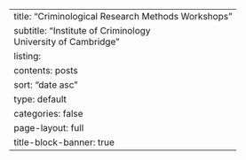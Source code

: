---
title: "Criminological Research Methods Workshops"
subtitle: "Institute of Criminology<br>University of Cambridge"
listing:
  contents: posts
  sort: "date asc"
  type: default
  categories: false
page-layout: full
title-block-banner: true
---